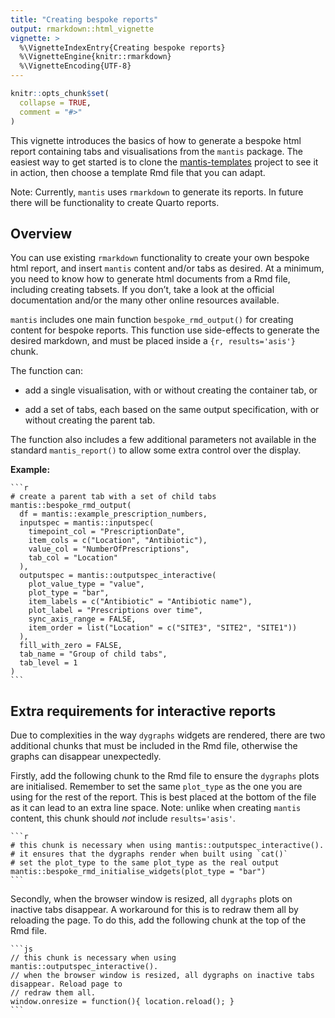 ```yaml
---
title: "Creating bespoke reports"
output: rmarkdown::html_vignette
vignette: >
  %\VignetteIndexEntry{Creating bespoke reports}
  %\VignetteEngine{knitr::rmarkdown}
  %\VignetteEncoding{UTF-8}
---
```


```r
knitr::opts_chunk$set(
  collapse = TRUE,
  comment = "#>"
)
```

This vignette introduces the basics of how to generate a bespoke html report containing tabs and visualisations from the `mantis` package. The easiest way to get started is to clone the [mantis-templates](https://github.com/phuongquan/mantis-templates) project to see it in action, then choose a template Rmd file that you can adapt.

Note: Currently, `mantis` uses `rmarkdown` to generate its reports. In future there will be functionality to create Quarto reports.


## Overview 

You can use existing `rmarkdown` functionality to create your own bespoke html report, and insert `mantis` content and/or tabs as desired. At a minimum, you need to know how to generate html documents from a Rmd file, including creating tabsets. If you don't, take a look at the official documentation and/or the many other online resources available.

`mantis` includes one main function `bespoke_rmd_output()` for creating content for bespoke reports. This function use side-effects to generate the desired markdown, and must be placed inside a `{r, results='asis'}` chunk.

The function can:

* add a single visualisation, with or without creating the container tab, or

* add a set of tabs, each based on the same output specification, with or without creating the parent tab.

The function also includes a few additional parameters not available in the standard `mantis_report()` to allow some extra control over the display.

**Example:**

````verbatim
```r
# create a parent tab with a set of child tabs
mantis::bespoke_rmd_output(
  df = mantis::example_prescription_numbers,
  inputspec = mantis::inputspec(
    timepoint_col = "PrescriptionDate",
    item_cols = c("Location", "Antibiotic"),
    value_col = "NumberOfPrescriptions",
    tab_col = "Location"
  ),
  outputspec = mantis::outputspec_interactive(
    plot_value_type = "value",
    plot_type = "bar",
    item_labels = c("Antibiotic" = "Antibiotic name"),
    plot_label = "Prescriptions over time",
    sync_axis_range = FALSE,
    item_order = list("Location" = c("SITE3", "SITE2", "SITE1"))
  ),
  fill_with_zero = FALSE,
  tab_name = "Group of child tabs",
  tab_level = 1
)
```
````

## Extra requirements for interactive reports

Due to complexities in the way `dygraphs` widgets are rendered, there are two additional chunks that must be included in the Rmd file, otherwise the graphs can disappear unexpectedly.

Firstly, add the following chunk to the Rmd file to ensure the `dygraphs` plots are initialised. Remember to set the same `plot_type` as the one you are using for the rest of the report. This is best placed at the bottom of the file as it can lead to an extra line space. Note: unlike when creating `mantis` content, this chunk should *not* include `results='asis'`.

````verbatim
```r
# this chunk is necessary when using mantis::outputspec_interactive(). 
# it ensures that the dygraphs render when built using `cat()`
# set the plot_type to the same plot_type as the real output
mantis::bespoke_rmd_initialise_widgets(plot_type = "bar")
```
````

Secondly, when the browser window is resized, all `dygraphs` plots on inactive tabs disappear. A workaround for this is to redraw them all by reloading the page. To do this, add the following chunk at the top of the Rmd file.

````verbatim
```js
// this chunk is necessary when using mantis::outputspec_interactive(). 
// when the browser window is resized, all dygraphs on inactive tabs disappear. Reload page to 
// redraw them all.
window.onresize = function(){ location.reload(); }
```
````
